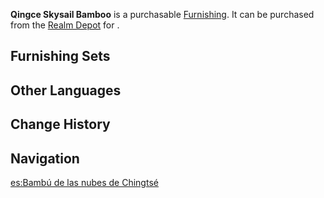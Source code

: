 {{Furnishing Infobox
|id             = 372318
|image          = Item Qingce Skysail Bamboo.png
|category       = Landform
|subcategory    = Tree
|rarity         = 3
|adeptal_energy = 20
|load           = 100
|reduced_load   = 100
|description    = Green bamboo from [[Qingce Village|Mt. Qingce]].<br />This variety of bamboo often lives up to 100 years or more, in that time growing so tall that the top seems to soar up into the sky. Hence, it gained the name "Skysail."
|source1        = [[Realm Depot]]
|source2        = [[Adeptal Mirror]]
}}
'''Qingce Skysail Bamboo''' is a purchasable [[Furnishing]]. It can be purchased from the [[Realm Depot]] for {{Item|Realm Currency|30|x=80}}.

==Furnishing Sets==
{{Craft Usage}}

==Other Languages==
{{Other Languages
|en      = Qingce Skysail Bamboo
|zhs     = 轻策行云竹
|zhs_rm  = Qīngcè Xíngyún-zhú
|zht     = 輕策行雲竹
|zht_rm  = Qīngcè Xíngyún-zhú
|zh_tl   = 
|ja      = 軽策行雲竹
|ja_rm   = Keisaku Kou'unchiku{{Assumed}}
|ja_tl   = Qingce Cloudwalker Bamboo
|ko      = 경책 운행죽(雲行竹)
|ko_rm   = 
|ko_tl   = 
|es      = Bambú de las nubes de Chingtsé
|es_tl   = 
|fr      = Bambou touche-ciel de Qingce
|fr_tl   = Sky-Touching Bamboo from Qingce
|ru      = Облачный бамбук
|ru_tl   = 
|th      = ไผ่เหนือเมฆแห่ง Qingce
|th_rm   = 
|th_tl   = 
|vi      = Trúc Hành Vân
|vi_tl   = 
|de      = Qingce-Wolkenbambus
|de_tl   = Qingce Cloud Bamboo
|id      = Bambu Pencakar Langit Qingce
|id_tl   = Qingce Skyscraper Bamboo
|pt      = Bambu de Nuvem de Qingce
|pt_tl   = 
}}

==Change History==
{{Change History|1.5}}

==Navigation==
{{Furnishing Navbox/Exterior|Landform}}

[[es:Bambú de las nubes de Chingtsé]]